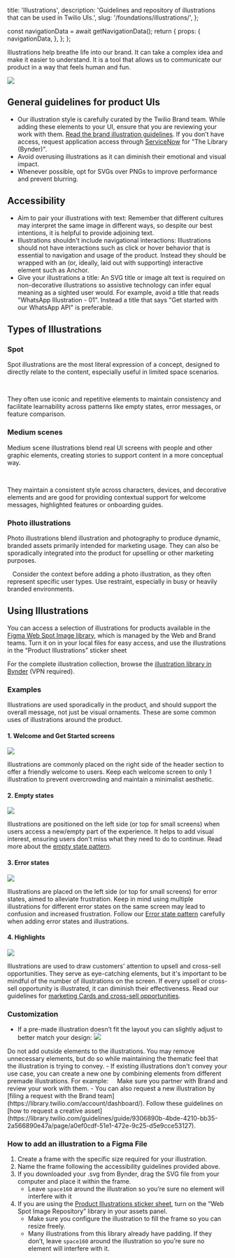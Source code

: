  title: 'Illustrations',
  description: 'Guidelines and repository of illustrations that can be used in Twilio UIs.',
  slug: '/foundations/illustrations/',
};




  const navigationData = await getNavigationData();
  return {
    props: {
      navigationData,
    },
  };
};


<GenericHeader name={meta.title} description={meta.description} categoryRoute={SidebarCategoryRoutes.FOUNDATIONS}>
  <PageHeaderSeparator>
    <Separator orientation="horizontal"/>
  </PageHeaderSeparator>
</GenericHeader>

<contentwrapper>

<PageAside data={mdxHeadings} />

<content>

Illustrations help breathe life into our brand. It can take a complex idea and make it easier to understand. It is a tool that allows us to communicate our product in a way that feels human and fun.

![](/images/illustrations-foundation/Twilio-homepage.png)


## General guidelines for product UIs

- Our illustration style is carefully curated by the Twilio Brand team.
While adding these elements to your UI, ensure that you are reviewing your work
with them. [Read the brand illustration guidelines](https://library.twilio.com/guidelines/guide/9846225e-b2c4-4cca-9079-dd275f6cdcf2/page/1d0fca68-b518-405a-bfae-1935d603217e).
If you don’t have access, request application access through [ServiceNow](https://twilio.service-now.com/) for "The Library (Bynder)".
- Avoid overusing illustrations as it can diminish their emotional and visual impact.
- Whenever possible, opt for SVGs over PNGs to improve performance and prevent blurring.


## Accessibility

- Aim to pair your illustrations with text: Remember that different cultures may interpret the same image in different ways, so despite our best intentions, it is helpful to provide adjoining text.
- Illustrations shouldn't include navigational interactions: Illustrations should not have interactions such as click or hover behavior that is essential to navigation and usage of the product. Instead they should be wrapped with an (or, ideally, laid out with supporting) interactive element such as Anchor.
- Give your illustrations a title: An SVG title or image alt text is required on non-decorative illustrations so assistive technology can infer equal meaning as a sighted user would. For example, avoid a title that reads "WhatsApp Illustration - 01". Instead a title that says "Get started with our WhatsApp API" is preferable.


## Types of Illustrations

### Spot

Spot illustrations are the most literal expression of a concept, designed to directly
relate to the content, especially useful in limited space scenarios.

<Box display="flex" columnGap="space40" justifyContent="space-between" marginBottom="space60">
  <img src="/images/illustrations-foundation/spot-a.png" alt="" style={{minWidth: 0}} />
  <img src="/images/illustrations-foundation/spot-b.png" alt="" style={{minWidth: 0}} />
  <img src="/images/illustrations-foundation/spot-c.png" alt="" style={{minWidth: 0}} />
</Box>

They often use iconic and repetitive elements to maintain consistency and
facilitate learnability across patterns like empty states, error messages, or feature comparison.

### Medium scenes

Medium scene illustrations blend real UI screens with people and other graphic
elements, creating stories to support content in a more conceptual way.

<Box display="flex" columnGap="space40" justifyContent="space-between" marginBottom="space60">
  <img src="/images/illustrations-foundation/medium-a.png" alt="" style={{minWidth: 0}} />
  <img src="/images/illustrations-foundation/medium-b.png" alt="" style={{minWidth: 0}} />
  <img src="/images/illustrations-foundation/medium-c.png" alt="" style={{minWidth: 0}} />
</Box>

They maintain a consistent style across characters, devices, and decorative
elements and are good for providing contextual support for welcome messages,
highlighted features or onboarding guides.

### Photo illustrations

Photo illustrations blend illustration and photography to produce dynamic, branded
assets primarily intended for marketing usage. They can also be sporadically
integrated into the product for upselling or other marketing purposes.

<Box display="flex" columnGap="space40" justifyContent="space-between" marginBottom="space60">
  <img src="/images/illustrations-foundation/photo-a.png" alt="" style={{minWidth: 0}} />
  <img src="/images/illustrations-foundation/photo-b.png" alt="" style={{minWidth: 0}} />
  <img src="/images/illustrations-foundation/photo-c.png" alt="" style={{minWidth: 0}} />
</Box>

<Callout variant="neutral" marginY="space70">
  <CalloutText>
    Consider the context before adding a photo illustration, as they often
    represent specific user types. Use restraint, especially in busy or
    heavily branded environments.
  </CalloutText>
</Callout>

## Using Illustrations

You can access a selection of illustrations for products available in the
[Figma Web Spot Image library](https://www.figma.com/file/tr1bGht8drBOMaeX5EpJ7m/Web-Spot-Image-Repository?type=design&node-id=2310-5106&mode=design),
which is managed by the Web and Brand teams. Turn it on in your local files for easy access, and use the
illustrations in the “Product Illustrations” sticker sheet

For the complete illustration collection, browse the [illustration library in Bynder](https://library.twilio.com/collections/view/ECEB801C-323E-4ED7-AADD4A152F5F6D92/) (VPN required).

### Examples

Illustrations are used sporadically in the product, and should support the
overall message, not just be visual ornaments. These are some common uses of
illustrations around the product.

#### 1. Welcome and Get Started screens

![](/images/illustrations-foundation/welcome-get-started.png)

Illustrations are commonly placed on the right side of the header section to offer
a friendly welcome to users. Keep each welcome screen to only 1 illustration to
prevent overcrowding and maintain a minimalist aesthetic.


#### 2. Empty states

![](/images/illustrations-foundation/empty-state.png)

Illustrations are positioned on the left side (or top for small screens) when users
access a new/empty part of the experience. It helps to add visual interest, ensuring
users don't miss what they need to do to continue.  Read more about the [empty state pattern](/patterns/empty-state).

#### 3. Error states

![](/images/illustrations-foundation/error-state.png)

Illustrations are placed on the left side (or top for small screens) for error states,
aimed to alleviate frustration. Keep in mind using multiple illustrations for different
error states on the same screen may lead to confusion and increased frustration.
Follow our [Error state pattern](/patterns/empty-state#error-states) carefully when adding error states and illustrations.

#### 4. Highlights

![](/images/illustrations-foundation/highlight.png)

Illustrations are used to draw customers' attention to upsell and cross-sell opportunities.
They serve as eye-catching elements, but it's important to be mindful of the number of
illustrations on the screen. If every upsell or cross-sell opportunity is illustrated,
it can diminish their effectiveness. Read our guidelines for
[marketing Cards and cross-sell opportunities](/components/card#marketing-card).


### Customization

- If a pre-made illustration doesn’t fit the layout you can slightly adjust to
better match your design:
![](/images/illustrations-foundation/customization.png)
<Box marginTop="spaceNegative40" marginBottom="space50">
  <DetailText>
  Do not add outside elements to the illustrations. You may remove unnecessary elements, but do so while maintaining the thematic feel that the illustration is trying to convey.
  </DetailText>
</Box>
- If existing illustrations don't convey your use case, you can create a new
one by combining elements from different premade illustrations. For example:
<Box display="flex" columnGap="space40" marginBottom="space60">
  <Box display="inline-flex" rowGap="space40" flexDirection="column" flexShrink={1}>
    <img src="/images/illustrations-foundation/customization-grid-a.png" alt="" style={{minWidth: 0, maxWidth: '100%'}} />
    <img src="/images/illustrations-foundation/customization-grid-b.png" alt="" style={{minWidth: 0, maxWidth: '100%'}} />
    <img src="/images/illustrations-foundation/customization-grid-c.png" alt="" style={{minWidth: 0, maxWidth: '100%'}} />
  </Box>
  <Box display="inline-flex" flexShrink={1}>
    <img src="/images/illustrations-foundation/customization-grid-d.png" alt="" style={{minWidth: 0, maxWidth: '100%', objectFit: 'contain'}} />
  </Box>
</Box>
<Box marginTop="spaceNegative40" marginBottom="space50">
  <DetailText>
    Make sure you partner with Brand and review your work with them.
  </DetailText>
</Box>
- You can also request a new illustration by [filing a request with the Brand team](https://library.twilio.com/account/dashboard/).
Follow these guidelines on [how to request a creative asset](https://library.twilio.com/guidelines/guide/9306890b-4bde-4210-bb35-2a566890e47a/page/a0ef0cdf-51e1-472e-9c25-d5e9cce53127).


### How to add an illustration to a Figma File

1. Create a frame with the specific size required for your illustration.
2. Name the frame following the accessibility guidelines provided above.
3. If you downloaded your .svg from Bynder, drag the SVG file from your computer and place it within the frame.
    - Leave `space160` around the illustration so you’re sure no element will interfere with it
4. If you are using the [Product Illustrations sticker sheet](https://www.figma.com/file/tr1bGht8drBOMaeX5EpJ7m/Web-Spot-Image-Repository?type=design&node-id=2310-5106&mode=design), turn on the “Web Spot Image Repository” library in your assets panel.
    - Make sure you configure the illustration to fill the frame so you can resize freely.
    - Many illustrations from this library already have padding. If they don’t, leave `space160` around the illustration so you’re sure no element will interfere with it.


</content>

</contentwrapper>
